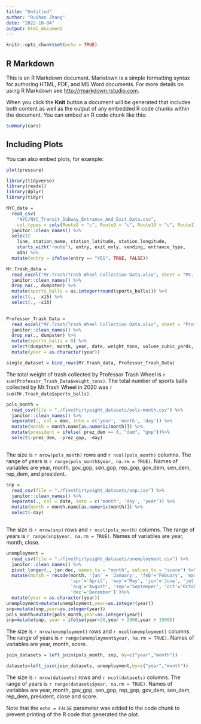 ```yaml
---
title: "Untitled"
author: "Ruihan Zhang"
date: "2022-10-04"
output: html_document
---
```


```r
knitr::opts_chunk$set(echo = TRUE)
```

## R Markdown

This is an R Markdown document. Markdown is a simple formatting syntax for authoring HTML, PDF, and MS Word documents. For more details on using R Markdown see <http://rmarkdown.rstudio.com>.

When you click the **Knit** button a document will be generated that includes both content as well as the output of any embedded R code chunks within the document. You can embed an R code chunk like this:

```r
summary(cars)
```

## Including Plots

You can also embed plots, for example:

```r
plot(pressure)
```

```r
library(tidyverse)
library(readxl)
library(dplyr)
library(tidyr)
```

```r
NYC_data = 
  read_csv(
    "NYC/NYC_Transit_Subway_Entrance_And_Exit_Data.csv",
    col_types = cols(Route8 = "c", Route9 = "c", Route10 = "c", Route11 = "c")) %>% 
  janitor::clean_names() %>% 
  select(
    line, station_name, station_latitude, station_longitude, 
    starts_with("route"), entry, exit_only, vending, entrance_type, 
    ada) %>% 
  mutate(entry = ifelse(entry == "YES", TRUE, FALSE))
```
```r
Mr.Trash_data = 
  read_excel("Mr.Trash/Trash Wheel Collection Data.xlsx", sheet = "Mr. Trash Wheel") %>%
  janitor::clean_names() %>%
  drop_na(., dumpster) %>%
  mutate(sports_balls = as.integer(round(sports_balls))) %>%
  select(., -x15) %>%
  select(., -x16)
  
```

```r
Professor_Trash_Data = 
  read_excel("Mr.Trash/Trash Wheel Collection Data.xlsx", sheet = "Professor Trash Wheel") %>%
  janitor::clean_names() %>%
  drop_na(., dumpster) %>%
  mutate(sports_balls = 0) %>%
  select(dumpster, month, year, date, weight_tons, volume_cubic_yards, plastic_bottles, polystyrene, cigarette_butts, glass_bottles, grocery_bags, chip_bags, sports_balls, homes_powered)%>%
  mutate(year = as.character(year))
```

```r
single_dataset = bind_rows(Mr.Trash_data, Professor_Trash_Data)
```
The total weight of trash collected by Professor Trash Wheel is `r sum(Professor_Trash_Data$weight_tons)`. The total number of sports balls collected by Mr.Trash Wheel in 2020 was `r sum(Mr.Trash_data$sports_balls)`.

```r
pols_month = 
  read_csv(file = "./fivethirtyeight_datasets/pols-month.csv") %>%
  janitor::clean_names() %>%
  separate(., col = mon, into = c('year', 'month', 'day')) %>%
  mutate(month = month.name[as.numeric(month)]) %>%
  mutate(president = ifelse( prez_dem == 0, "dem", "gop"))%>%
  select(-prez_dem, -prez_gop, -day)
  
```
The size is `r nrow(pols_month)` rows and `r ncol(pols_month)` columns. The range of years is
`r range(pols_month$year, na.rm = TRUE)`. Names of variables are year, month, gov_gop, sen_gop, rep_gop, gov_dem, sen_dem, rep_dem, and president.


```r
snp = 
  read_csv(file = "./fivethirtyeight_datasets/snp.csv") %>%
  janitor::clean_names() %>%
  separate(., col = date, into = c('month', 'day', 'year')) %>%
  mutate(month = month.name[as.numeric(month)]) %>%
  select(-day)
  
```
The size is `r nrow(snp)` rows and `r ncol(pols_month)` columns. The range of years is
`r range(snp$year, na.rm = TRUE)`. Names of variables are year, month, close.

```r
unemployment = 
  read_csv(file = "./fivethirtyeight_datasets/unemployment.csv") %>%
  janitor::clean_names() %>%
  pivot_longer(., jan:dec, names_to = "month", values_to = "score") %>%
  mutate(month = recode(month, 'jan' = 'January', 'feb'='Febuary', 'mar'='March',
                        'apr'='April', 'may'='May', 'jun'='June', 'jul'='July', 
                        'aug'='August', 'sep'='Septemper', 'oct'='October', 'nov'='November',
                        'dec'='December') )%>%
  mutate(year = as.character(year))
unemployment=mutate(unemployment,year=as.integer(year))  
snp=mutate(snp,year=as.integer(year)) 
pols_month=mutate(pols_month,year=as.integer(year)) 
snp=mutate(snp, year = ifelse(year<20,year + 2000,year + 1900))
```
The size is `r nrow(unemployment)` rows and `r ncol(unemployment)` columns. The range of years is
`r range(unemployment$year, na.rm = TRUE)`. Names of variables are year, month, score.

```r
join_datasets = left_join(pols_month, snp, by=c("year","month"))
```

```r
datasets=left_join(join_datasets, unemployment,by=c("year","month"))
```
The size is `r nrow(datasets)` rows and `r ncol(datasets)` columns. The range of years is
`r range(datasets$year, na.rm = TRUE)`. Names of variables are year, month,  gov_gop, sen_gop, rep_gop, gov_dem, sen_dem, rep_dem, president, close and score.




Note that the `echo = FALSE` parameter was added to the code chunk to prevent printing of the R code that generated the plot.
